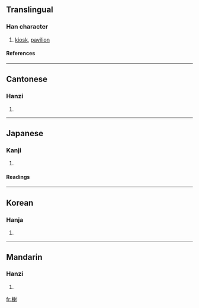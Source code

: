 ==Translingual==
===Han character===
{{Han char|rn=75|rad=木|as=10|sn=14|four=4490<sub>0</sub>|canj=木竹竹戈 (DHHI)}}
# [[kiosk]], [[pavilion]]
====References====
{{Han ref|kx=0544.160|dkj=15272|dj=0931.310|hdz=21265.010|uh=69AD|ud=27053|bh=BA6B|bd=47723}}

----
==Cantonese==
===Hanzi===
{{yue-hanzi|jyut=|y=je6}}
# {{defn|Cantonese}}

----
==Japanese==
===Kanji===
{{ja-kanji|grade=|rs=木10}}
# {{defn|Japanese}} 
====Readings====
{{ja-readings|on=[[しゃ]] (sha), [[じゃ]] (ja)|kun=[[だい]] (dai)}}

----
==Korean==
===Hanja===
{{ko-hanja|hangeul=사|eumhun=|rv=sa|mr=sa|y=sa}}
# {{defn|Korean}}

----
==Mandarin==
===Hanzi===
{{cmn-hanzi|pin=[[xiè]] ([[xie4]])|wg=hsieh<sup>4</sup>}}
# {{defn|Mandarin}}

[[fr:榭]]